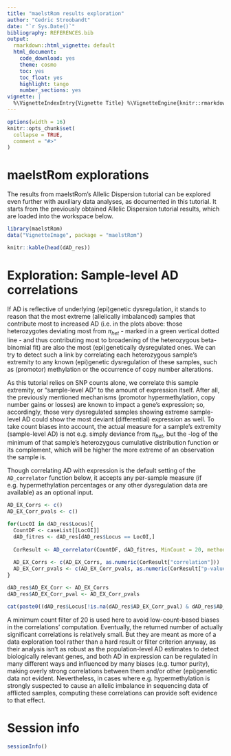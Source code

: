 ```yaml
---
title: "maelstRom results exploration"
author: "Cedric Stroobandt"
date: "`r Sys.Date()`"
bibliography: REFERENCES.bib
output:
  rmarkdown::html_vignette: default
  html_document:
    code_download: yes
    theme: cosmo
    toc: yes
    toc_float: yes
    highlight: tango
    number_sections: yes
vignette: |
  %\VignetteIndexEntry{Vignette Title} %\VignetteEngine{knitr::rmarkdown} %\VignetteEncoding{UTF-8}
---
```


```r
options(width = 16)
knitr::opts_chunk$set(
  collapse = TRUE,
  comment = "#>"
)
```

# maelstRom explorations

The results from maelstRom's Allelic Dispersion tutorial can be explored even further with auxiliary data analyses, as documented in this tutorial. It starts from the previously obtained Allelic Dispersion tutorial results, which are loaded into the workspace below.

```r
library(maelstRom)
data("VignetteImage", package = "maelstRom")

knitr::kable(head(dAD_res))
```

# Exploration: Sample-level AD correlations

If AD is reflective of underlying (epi)genetic dysregulation, it stands to reason that the most extreme (allelically imbalanced) samples that contribute most to increased AD (i.e. in the plots above: those heterozygotes deviating most from $\pi_{het}$ - marked in a green vertical dotted line - and thus contributing most to broadening of the heterozygous beta-binomial fit) are also the most (epi)genetically dysregulated ones. We can try to detect such a link by correlating each heterozygous sample's extremity to any known (epi)genetic dysregulation of these samples, such as (promotor) methylation or the occurrence of copy number alterations.

As this tutorial relies on SNP counts alone, we correlate this sample extremity, or "sample-level AD" to the amount of expression itself. After all, the previously mentioned mechanisms (promotor hypermethylation, copy number gains or losses) are known to impact a gene's expression; so, accordingly, those very dysregulated samples showing extreme sample-level AD could show the most deviant (differential) expression as well. To take count biases into account, the actual measure for a sample's extremity (sample-level AD) is not e.g. simply deviance from $\pi_{het}$, but the -log of the minimum of that sample’s heterozygous cumulative distribution function or its complement, which will be higher the more extreme of an observation the sample is.

Though correlating AD  with expression is the default setting of the `AD_correlator` function below, it accepts any per-sample measure (if e.g. hypermethylation percentages or any other dysregulation data are available) as an optional input.

```r
AD_EX_Corrs <- c()
AD_EX_Corr_pvals <- c()

for(LocOI in dAD_res$Locus){
  CountDF <- caseList[[LocOI]]
  dAD_fitres <- dAD_res[dAD_res$Locus == LocOI,]
  
  CorResult <- AD_correlator(CountDF, dAD_fitres, MinCount = 20, method = "spearman")
  
  AD_EX_Corrs <- c(AD_EX_Corrs, as.numeric(CorResult["correlation"]))
  AD_EX_Corr_pvals <- c(AD_EX_Corr_pvals, as.numeric(CorResult["p-value"]))
}

dAD_res$AD_EX_Corr <- AD_EX_Corrs
dAD_res$AD_EX_Corr_pval <- AD_EX_Corr_pvals

cat(paste0((dAD_res$Locus[!is.na(dAD_res$AD_EX_Corr_pval) & dAD_res$AD_EX_Corr_pval < 0.05 & dAD_res$HWEC > 0.001 & dAD_res$HWET > 0.001]), ",")) 
```

A minimum count filter of 20 is used here to avoid low-count-based biases in the correlations' computation. Eventually, the returned number of actually significant correlations is relatively small. But they are meant as more of a data exploration tool rather than a hard result or filter criterion anyway, as their analysis isn't as robust as the population-level AD estimates to detect biologically relevant genes, and both AD in expression can be regulated in many different ways and influenced by many biases (e.g. tumor purity), making overly strong correlations between them and/or other (epi)genetic data not evident. Nevertheless, in cases where e.g. hypermethylation is strongly suspected to cause an allelic imbalance in sequencing data of afflicted samples, computing these correlations can provide soft evidence to that effect.

# Session info

```r
sessionInfo()
```
